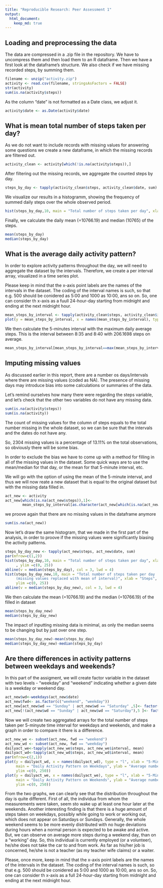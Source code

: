 ```yaml
---
title: "Reproducible Research: Peer Assessment 1"
output: 
  html_document:
    keep_md: true
---
```



## Loading and preprocessing the data
The data are compressed in a .zip file in the repository. We have to uncompress them and then load them to an R dataframe. 
Then we have a first look at the dataframe's structure.
We also check if we have missing recorded steps, by summing them.
```r
filename <- unzip("activity.zip")
activity <- read.csv(filename, stringsAsFactors = FALSE)
str(activity)
sum(is.na(activity$steps))

```
As the column "date" is not formatted as a Date class, we adjust it.
```r
activity$date <- as.Date(activity$date)
```
## What is mean total number of steps taken per day?
As we do not want to include records with missing values for answering some questions we create a new dataframe, in which the missing records are filtered out.
```r
activity_clean <- activity[which(!is.na(activity$steps)),]
```
After filtering out the missing records, we aggregate the counted steps by day.
```r
steps_by_day <- tapply(activity_clean$steps, activity_clean$date, sum)
```
We visualize our results in a histogramm, showing the frequency of summed daily steps over the whole observed period.
```r
hist(steps_by_day,10, main = "Total number of steps taken per day", xlab = "")  
```  
  
Finally, we calculate the daily mean (=10766.19) and median (10765) of the steps.
```r
mean(steps_by_day)
median(steps_by_day)
```
## What is the average daily activity pattern?
In order to explore activity patterns throughout the day, we will need to aggregate the dataset by the intervals. Therefore, we create a per interval array, visualized in a time series plot.

Please keep in mind that the x-axis point labels are the names of the intervals in the dataset. The coding of the interval names is such, so that e.g. 500 should be conidered as 5:00 and 1000 as 10:00, ans so on. So, one can consider th x-axis as a fuull 24-hour-day starting from midnight and ending at the next midnight hour.
```r
mean_steps_by_interval <- tapply(activity_clean$steps, activity_clean$interval, mean)
plot(y = mean_steps_by_interval, x = names(mean_steps_by_interval), type = "l", xlab = "5-Minute-Interval", main = "Daily Activity Pattern", ylab = "Average number of steps")
```
We then calculate the 5-minutes interval with the maximum daily average steps. 
This is the interval between 8:35 and 8:40 with 206.1698 steps on average.
```r
mean_steps_by_interval[mean_steps_by_interval==max(mean_steps_by_interval)]
```

## Imputing missing values
As discussed earlier in this report, there are a number os days/intervals where there are missing values (coded as NA). The presence of missing days may introduce bias into some calculations or summaries of the data.

Let's remind ourselves how many there were regarding the steps variable, and let's check that the other two variables do not have any missing data.
```r
sum(is.na(activity$steps))
sum(is.na(activity))
```
The count of missing values for the column of steps equals to the total number missing in the whole dataset, so we can be sure that the intervals and the dates do not have any.

So, 2304 missing values is a percentage of 13.11% on the total observations, so obviously there will be some bias.

In order to exclude the bias we have to come up with a method for filling in all of the missing values in the dataset. Some quick ways are to use the mean/median for that day, or the mean for that 5-minute interval, etc.

We will go with the option of using the mean of the 5-minute interval, and thus we will now reate a new dataset that is equal to the original dataset but with the missing data filled in.
```r
act_new <- activity
act_new[which(is.na(act_new$steps)),1]<-
        mean_steps_by_interval[as.character(act_new[which(is.na(act_new$steps)),3])]
```
we proove again that there are no missing values in the dataframe anymore
```r
sum(is.na(act_new))
```
Now let's draw the same histogram, that we made in the first part of the analysis, in order to proove if the missing values were significantly biasing the activity patterns.
```r
steps_by_day_new <- tapply(act_new$steps, act_new$date, sum)
par(mfrow=c(1,2))
hist(steps_by_day,10, main = "Total number of steps taken per day", xlab = "Steps"
     , ylim =c(0, 25))
abline(v = median(steps_by_day), col = 3, lwd = 4)
hist(steps_by_day_new,10, main = "Total number of steps taken per day  
     (missing values replaced with mean of interval)", xlab = "Steps",
     ylim =c(0, 25))
abline(v = median(steps_by_day_new), col = 3, lwd = 4)
```

  We then calculate the mean (=10766.19) and the median (=10766.19) of the filled in dataset
```r
mean(steps_by_day_new)
median(steps_by_day_new)
```
The impact of inputting missing data is minimal, as only the median seems to be changing but by just over one step.
```r
mean(steps_by_day_new)-mean(steps_by_day)
median(steps_by_day_new)-median(steps_by_day)
```
## Are there differences in activity patterns between weekdays and weekends?
In this part of the assigment, we will create factor variable in the dataset with two levels - "weekday" and "weekend" indicating whether a given date is a weekday or weekend day.
```r
act_new$wd<-weekdays(act_new$date)
act_new$fwd<- as.factor(c("weekend", "weekday"))
act_new[act_new$wd == "Sunday" | act_new$wd == "Saturday" ,5]<- factor("weekend")
act_new[!(act_new$wd == "Sunday" | act_new$wd == "Saturday"),5 ]<- factor("weekday")
```
Now we will create two aggregated arrays for the total number of steps taken per 5-minyute time interval for weekdays and weekends, and make a graph in order to compare it there is a difference.
```r
act_new_we <- subset(act_new, fwd == "weekend") 
act_new_wd <- subset(act_new, fwd == "weekday") 
dailyact_we<-tapply(act_new_we$steps, act_new_we$interval, mean)
dailyact_wd<-tapply(act_new_wd$steps, act_new_wd$interval, mean)
par(mfrow=c(2,1))
plot(y = dailyact_wd, x = names(dailyact_wd), type = "l", xlab = "5-Minute Interval", 
     main = "Daily Activity Pattern on Weekdays", ylab = "Average number of steps", 
     ylim =c(0, 250))
plot(y = dailyact_we, x = names(dailyact_we), type = "l", xlab = "5-Minute Interval", 
     main = "Daily Activity Pattern on Weekends", ylab = "Average number of steps", 
     ylim =c(0, 250))
```
  
From the two graphs, we can clearly see that the distribution throughout the day is quite different. First of all, the individua from whom the measurements were taken, seem sto wake up at least one hour later at the weekends. Another interesting finding is that there is a huge amount of steps taken on weekdays, possibly while going to work or working out, which does not appear on Saturdays or Sundays. Generally, the whole weekend seems to be more evenly distributed with no huge deviations during hours when a normal person is expected to be awake and active. But, we can observe on average more steps during a weekend day, than on a "working" day. So, this individual is currently employed (or a volunteer), he/she does not take the car to and from work. As far as his/her job is concerned, he/she is not a teacher (as my teacher wife claims) or a waiter.

Please, once more, keep in mind that the x-axis point labels are the names of the intervals in the dataset. The coding of the interval names is such, so that e.g. 500 should be conidered as 5:00 and 1000 as 10:00, ans so on. So, one can consider th x-axis as a full 24-hour-day starting from midnight and ending at the next midnight hour.